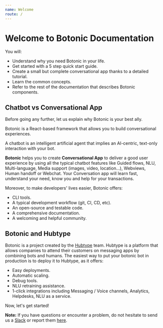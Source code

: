 ```yaml
---
name: Welcome
route: /
---
```



# Welcome to Botonic Documentation

You will:

* Understand why you need Botonic in your life.
* Get started with a 5 step quick start guide. 
* Create a small but complete conversational app thanks to a detailed tutorial.
* Learn the common concepts. 
* Refer to the rest of the documentation that describes Botonic components.

## Chatbot vs Conversational App

Before going any further, let us explain why Botonic is your best ally.

Botonic is a React-based framework that allows you to build conversational experiences. 

A chatbot is an intelligent artificial agent that implies an AI-centric, text-only interaction with your bot.

**Botonic** helps you to create **Conversational App** to deliver a good user experience by using all the typical chatbot features like Guided flows, NLU, Multi-language, Media support (images, video, location...), Webviews, Human handoff or Webchat. Your Conversation app will learn fast, understand your need, know you and help for your transactions.  

Moreover, to make developers' lives easier, Botonic offers:

* CLI tools.
* A typical development workflow (git, CI, CD, etc).
* An open-source and testable code.
* A comprehensive documentation.
* A welcoming and helpful community.

## Botonic and Hubtype

Botonic is a project created by the [Hubtype](https://hubtype.com) team. Hubtype is a platform that allows companies to attend their customers on messaging apps by combining bots and humans.
The easiest way to put your botonic bot in production is to deploy it to Hubtype, as it offers:

* Easy deployments.
* Automatic scaling.
* Debug tools.
* NLU retraining assistance.
* 1-click integrations including Messaging / Voice channels, Analytics, Helpdesks, NLU as a service.

Now, let's get started!



**Note:**  If you have questions or encounter a problem, do not hesitate to send us a [Slack](http://botonic.slack.com) or report them [here](https://github.com/hubtype/botonic/issues). 

<div style={{display:"flex", justifyContent:"flex-end"}}>
 <NextButton title="Getting Started" href="/getting-started/" />
 </div>